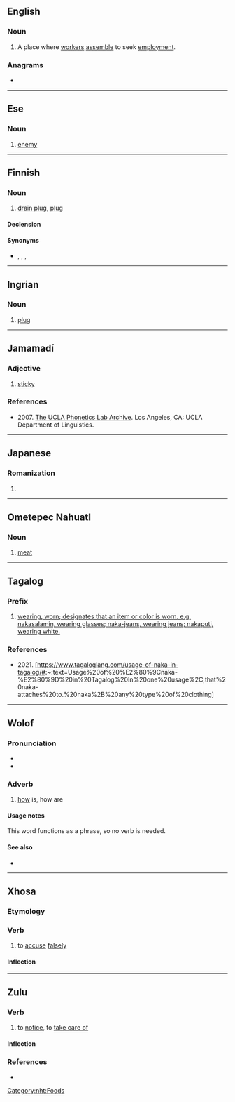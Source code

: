 ==English==

===Noun===
{{en-noun}}

# {{lb|en|India}} A place where [[worker]]s [[assemble]] to seek [[employment]].

===Anagrams===
* {{anagrams|en|a=aakn|Akan|Kana|kana|knaa}}

----

==Ese==

===Noun===
{{head|mcq|noun}}

# [[enemy]]

----

==Finnish==

===Noun===
{{fi-noun}}

# {{lb|fi|dialectal}} [[drain plug]], [[plug]] {{gloss|plug on the bottom of a boat, closing the draining hole while the boat is afloat}}

====Declension====
{{fi-decl-koira|na|k||a}}

====Synonyms====
* {{l|fi|nakatappi}}, {{l|fi|pohjatappi}}, {{l|fi|pohjatulppa}}, {{l|fi|tappi}}

----

==Ingrian==

===Noun===
{{head|izh|noun}}

# [[plug]]

----

==Jamamadí==

===Adjective===
{{head|jaa|adjective}}

# {{lb|jaa|Banawá}} [[sticky]]

===References===
* 2007. [http://archive.phonetics.ucla.edu/Language/BNH/bnh.html The UCLA Phonetics Lab Archive]. Los Angeles, CA: UCLA Department of Linguistics.

----

==Japanese==

===Romanization===
{{ja-romaji}}

# {{ja-romanization of|なか}}

----

==Ometepec Nahuatl==

===Noun===
{{head|nht|nouns}}

# [[meat]]

[[Category:nht:Foods]]

----

==Tagalog==

===Prefix===
{{head|tag|adjective}}

# [[wearing, worn; designates that an item or color is worn. e.g. nakasalamin, wearing glasses; naka-jeans, wearing jeans; nakaputi, wearing white.]]

===References===
* 2021. [https://www.tagaloglang.com/usage-of-naka-in-tagalog/#:~:text=Usage%20of%20%E2%80%9Cnaka-%E2%80%9D%20in%20Tagalog%20In%20one%20usage%2C,that%20naka-attaches%20to.%20naka%2B%20any%20type%20of%20clothing]

----

==Wolof==

===Pronunciation===
* {{IPA|wo|/ˈnaka/}}
* {{audio|wo|wo-naka.ogg|Audio}}

===Adverb===
{{head|wo|adverb}}

# {{lb|wo|interrogative}} [[how]] is, how are

====Usage notes====
This word functions as a phrase, so no verb is needed.

====See also====
* {{l|wo|nan}}

----

==Xhosa==

===Etymology===
{{rfe|xh}}

===Verb===
{{xh-verb}}

# {{lb|xh|transitive}} to [[accuse]] [[falsely]]

====Inflection====
{{rfinfl|xh|verb}}

----

==Zulu==

===Verb===
{{zu-verb|naka}}

# to [[notice]], to [[take care of]]

====Inflection====
{{zu-infl-verb|L}}

===References===
* {{R:zu:ZED||6.3}}